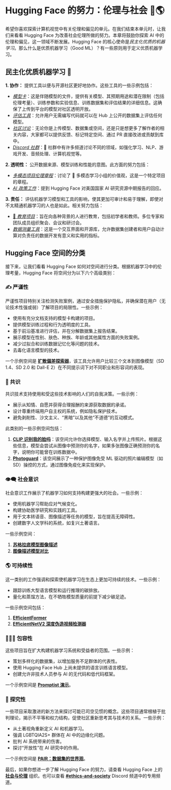 # Hugging Face 的努力：伦理与社会 🤗🌎

希望你喜欢探索计算机视觉中有关伦理和偏见的单元。在我们结束本单元时，让我们来看看 Hugging Face 为改善社会伦理所做的努力。本章将鼓励你探索 AI 中的伦理和偏见，这一领域不断发展。Hugging Face 的核心使命是*民主化优质的机器学习*。那么什么是优质机器学习（Good ML）？有一些原则用于定义优质机器学习。

## 民主化优质机器学习 🤗

**1. 协作：** 提供工具以便与开源社区更好地协作。这些工具的一些示例包括：
   - [*模型卡*](https://huggingface.co/docs/hub/model-cards)：这是伴随模型的文件，提供有关模型、其预期用途和潜在限制（包括伦理考量）、训练参数和实验信息、训练数据集和评估结果的详细信息。这确保了上传到平台的模型对社区透明开放。
   - [*评估工具*](https://huggingface.co/blog/eval-on-the-hub)：允许用户无需编写代码就可以在 Hub 上公开的数据集上评估任何模型。
   - [*社区讨论*](https://huggingface.co/blog/community-update)：无论你是上传模型、数据集或空间，还是只是想更多了解作者的相关内容，大家都可以提供反馈、标记特定空间、通过 PR 直接改进或贡献到库中。
   - [*Discord 社群*](https://discord.com/invite/JfAtkvEtRb)：🤗 社群中有许多频道讨论不同的领域，如强化学习、NLP、游戏开发、音频处理、计算机视觉等。

**2. 透明性：** 公开数据来源、模型训练和性能的意图。此方面的努力包括：
   - [*多模态项目伦理章程*](https://huggingface.co/blog/ethical-charter-multimodal)：讨论了 🤗 多模态学习小组的价值观，这是一个特定项目的章程。
   - [*AI 政策工作*](https://huggingface.co/blog/us-national-ai-research-resource)：提到 Hugging Face 对美国国家 AI 研究资源中期报告的回应。

**3. 责任：** 评估机器学习模型和工具的影响，使其更加可审计和易于理解，即使对不太精通机器学习的人也是如此。相关努力包括：
   - [🤗 *教育项目*](https://huggingface.co/blog/education)：旨在向各种背景的人进行教育，包括初学者和教师。多位专家和团队成员组织聚会、会议和研讨会。
   - [*数据测量工具*](https://huggingface.co/spaces/huggingface/data-measurements-tool)：这是一个交互界面和开源库，允许数据集创建者和用户自动计算对负责任的数据开发有意义和实用的指标。

## Hugging Face 空间的分类

接下来，让我们看看 Hugging Face 如何对空间进行分类。根据机器学习中的伦理考量，Hugging Face 将空间分为以下六个高级类别：

### ✍️ 严谨性

严谨性项目特别关注检测失败案例，通过安全措施保护隐私，并确保潜在用户（无论技术性强或弱）了解项目的局限性。一些示例：
- 使用有充分文档支持的模型卡构建的项目。
- 提供模型训练过程和行为透明度的工具。
- 基于前沿基准进行评估，并在分解数据集上报告结果。
- 展示模型在性别、肤色、种族、年龄或其他属性方面的失败案例。
- 减少过拟合和训练数据记忆化等问题的技术。
- 去毒化语言模型的技术。

一个示例空间是 [**扩散偏差探索器**](https://huggingface.co/spaces/society-ethics/DiffusionBiasExplorer)，该工具允许用户比较三个文本到图像模型（SD 1.4、SD 2.0 和 Dall-E 2）在不同提示词下对不同职业和形容词的表现。

### 🤝 共识

共识技术支持使用和受这些技术影响的人们的自我决策。一些示例：
- 展示从知情、自愿并获得合理报酬的来源获取数据的承诺。
- 设计尊重终端用户自主权的系统，例如隐私保护技术。
- 避免剥削性、沙文主义、“黑暗”以及其他“不道德”的互动模式。

此类别的一些示例空间包括：
1. [**CLIP 识别我的脸吗**](https://huggingface.co/spaces/AIML-TUDA/does-clip-know-my-face)：该空间允许你选择模型、输入名字并上传照片。根据这些信息，模型会尝试从图像中预测你的名字，如果多张图像正确预测你的名字，说明你可能曾在训练数据中。
2. [**Photoguard**](https://huggingface.co/spaces/RamAnanth1/photoguard)：该空间展示了一种保护图像免受 ML 驱动的照片编辑模型（如 SD）操控的方式，通过图像免疫化来实现保护。

### 👁️‍🗨️ 社会意识

社会意识工作展示了机器学习如何支持构建更强大的社会。一些示例：
- 使用机器学习帮助应对气候变化。
- 构建协助医学研究和实践的工具。
- 用于文本转语音、图像描述等任务的模型，旨在提高无障碍性。
- 创建数字人文学科的系统，如复兴土著语言。

一些示例空间：
1. [**苏格拉底模型图像描述**](https://huggingface.co/spaces/Geonmo/socratic-models-image-captioning-with-BLOOM)
2. [**图像描述模型对比**](https://huggingface.co/spaces/nielsr/comparing-captioning-models)

### 🌎 可持续性

这一类别的工作强调和探索使机器学习在生态上更加可持续的技术。一些示例：
- 跟踪训练大型语言模型和运行推理的碳排放。
- 量化和蒸馏方法，在不牺牲模型质量的前提下减少碳足迹。

一些示例空间包括：
1. [**EfficientFormer**](https://huggingface.co/spaces/adirik/efficientformer)
2. [**EfficientNetV2 深度伪造视频检测器**](https://huggingface.co/spaces/Ron0420/EfficientNetV2_Deepfakes_Video_Detector)

### 🧑‍🤝‍🧑 包容性

这些项目旨在扩大构建机器学习系统和受益者的范围。一些示例：
- 策划多样化的数据集，以增加服务不足群体的代表性。
- 使用 Hugging Face Hub 上尚未提供的语言训练语言模型。
- 创建允许非技术人员参与 AI 的无代码和低代码框架。

一个示例空间是 [**Promptist 演示**](https://huggingface.co/spaces/microsoft/Promptist)。

### 🤔 探究性

一些项目采取激进的新方法来探讨可能已司空见惯的概念。这些项目通常根植于批判理论，揭示不平等和权力结构，促使社区重新思考其与技术的关系。一些示例：
- 从土著视角重新定义 AI 和机器学习。
- 强调 LGBTQIA2S+ 群体在 AI 中的边缘化问题。
- 批判 AI 系统带来的伤害。
- 探讨“开放性”在 AI 研究中的作用。

一个示例空间是 [**PAIR：数据集的世界观**](https://huggingface.co/spaces/merve/dataset-worldviews)。

最后，如果你想进一步了解 Hugging Face 的努力，请查看 Hugging Face 上的 [**社会与伦理**](https://huggingface.co/society-ethics) 组织。也可以查看 [**#ethics-and-society**](https://discord.gg/hugging-face-879548962464493619) Discord 频道中的专用频道。